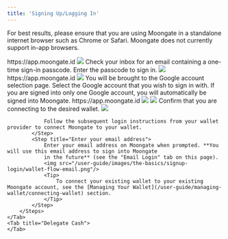 ```yaml
---
title: 'Signing Up/Logging In'
---
```

For best results, please ensure that you are using Moongate in a standalone internet browser such as Chrome or Safari. Moongate 
does not currently support in-app browsers.

<Tabs>
    <Tab title="Email Login">
        <Steps>
            <Step title="Open the Moongate login/account creation page">
                https://app.moongate.id
            </Step>
            <Step title="Enter your email address">
                <img src="/user-guide/images/the-basics/signup-login/email-login.gif"/>
            </Step>
            <Step title="Open one-time sign-in link">
                Check your inbox for an email containing a one-time sign-in passcode. Enter the passcode to sign in.
                <img src="/user-guide/images/the-basics/signup-login/check-email.png"/>
            </Step>
        </Steps>
    </Tab>
    <Tab title="Google Login">
        <Steps>
            <Step title="Open the Moongate login/account creation page">
                https://app.moongate.id
            </Step>
            <Step title="Select 'Google'">
                <img src="/user-guide/images/the-basics/signup-login/google-login.png"/>
            </Step>
            <Step title="Select a Google account to sign into Moongate with">
                You will be brought to the Google account selection page. Select the Google account that you wish to sign in with. If you are signed into only one Google account, you will 
                automatically be signed into Moongate.
            </Step>
        </Steps>
    </Tab>
    <Tab title="Existing Wallet">
        <Steps>
            <Step title="Open the Moongate login/account creation page">
                https://app.moongate.id
            </Step>
            <Step title="Select 'Wallet'">
                <img src="/user-guide/images/the-basics/signup-login/connect-wallet.png"/>
            </Step>
            <Step title="Select your wallet provider">
                <img src="/user-guide/images/the-basics/signup-login/select-wallet-provider.png"/>
            </Step>
            <Step title="Log into and connect your wallet to Moongate">
                Confirm that you are connecting to the desired wallet.
                <img src="/user-guide/images/the-basics/signup-login/check-wallet.png"/>
                
                Follow the subsequent login instructions from your wallet provider to connect Moongate to your wallet.
            </Step>
            <Step title="Enter your email address">
                Enter your email address on Moongate when prompted. **You will use this email address to sign into Moongate 
                in the future** (see the "Email Login" tab on this page).
                <img src="/user-guide/images/the-basics/signup-login/wallet-flow-email.png"/>
                <Tip>
                    To connect your existing wallet to your existing Moongate account, see the [Managing Your Wallet](/user-guide/managing-wallet/connecting-wallet) section.
                </Tip>
            </Step>
        </Steps>
    </Tab>
    <Tab title="Delegate Cash">
    </Tab>
</Tabs>